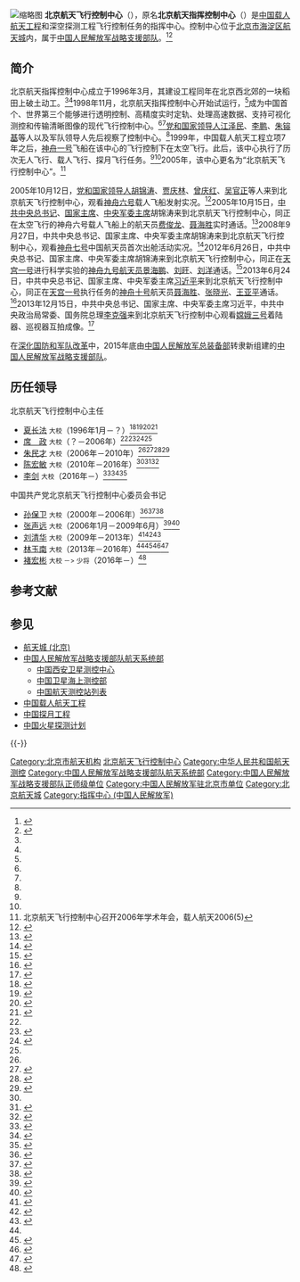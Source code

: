
{{Infobox PRCG
|color = darkgreen
|机构名称 = 北京航天飞行控制中心
|上级机构 = [[中国人民解放军战略支援部队航天系统部|中国人民解放军战略支援部队航天系统部]]
|机构类型 = [[中国人民解放军战略支援部队|中国人民解放军战略支援部队]]
|军事级别 = 正师级|nocat|标志1 = China Emblem PLA.svg
|标志1说明 = [[中国人民解放军军徽|中国人民解放军军徽]]
|职位1 = 主任
|人员1 = [[李剑|李剑]]
|衔级1 = 大校
|职位2 = 党委书记
|人员2 = [[褚宏彬|褚宏彬]]
|衔级2 = 少将
|职位3 =
|人员3 =
|职位4 =
|人员4 =
|地址1 = [[北京市|北京市]][[海淀区|海淀区]][[航天城_(北京)|航天城]]<br/>{{coord|40|04|19.14|N|116|15|24.65|E|region:CN_type:landmark}}
|成立时间 =1996年
|a=
|b=
|c=
|d=
|E=
|e=
}}
[[File:BACC_after_SZ7_mission.jpg|缩略图]]
'''北京航天飞行控制中心'''（{{lang-en|'''Beijing Aerospace Control Center''', BACC}}），原名'''北京航天指挥控制中心'''（{{lang-en|Beijing Aerospace Command and Control Center, BACCC}}）是[[中国载人航天工程|中国载人航天工程]]和深空探测工程飞行控制任务的指挥中心。控制中心位于[[北京市|北京市]][[海淀区|海淀区]][[航天城_(北京)|航天城]]内，属于[[中国人民解放军战略支援部队|中国人民解放军战略支援部队]]。<ref name="xhw">{{Cite web|title=梦想绽放九天上——北京航天飞行控制中心创新发展记事-新华网|url=http://www.xinhuanet.com//mil/2016-04/11/c_128883524.htm|accessdate=2019-07-24|work=www.xinhuanet.com|archive-date=2019-05-29|archive-url=https://web.archive.org/web/20190529091500/http://www.xinhuanet.com//mil/2016-04/11/c_128883524.htm|dead-url=no}}</ref><ref name="zgjw">{{Cite web|title=北京航天飞行控制中心主任陈宏敏谈飞控中心发展历程 - 中国军网|url=http://www.81.cn/2016cz7h/2016-06/23/content_7115830.htm|accessdate=2019-07-24|work=www.81.cn|archive-date=2019-07-26|archive-url=https://web.archive.org/web/20190726085042/http://www.81.cn/2016cz7h/2016-06/23/content_7115830.htm|dead-url=no}}</ref>

==简介==
北京航天指挥控制中心成立于1996年3月，其建设工程同年在北京西北郊的一块稻田上破土动工。<ref name=xhw/><ref name=zgjw/>1998年11月，北京航天指挥控制中心开始试运行，<ref name=xia/>成为中国首个、世界第三个能够进行透明控制、高精度实时定轨、处理高速数据、支持可视化测控和传输清晰图像的现代飞行控制中心。<ref name=xhw/><ref name=zgjw/>[[党和国家领导人|党和国家领导人]][[江泽民|江泽民]]、[[李鹏|李鹏]]、[[朱镕基|朱镕基]]等人以及军队领导人先后视察了控制中心。<ref name=xia/>1999年，中国载人航天工程立项7年之后，[[神舟一号|神舟一号]]飞船在该中心的飞行控制下在太空飞行。此后，该中心执行了历次无人飞行、载人飞行、探月飞行任务。<ref name=xhw/><ref name=zgjw/>2005年，该中心更名为“北京航天飞行控制中心”。<ref>北京航天飞行控制中心召开2006年学术年会，载人航天2006(5)</ref>

2005年10月12日，[[党和国家领导人|党和国家领导人]][[胡锦涛|胡锦涛]]、[[贾庆林|贾庆林]]、[[曾庆红|曾庆红]]、[[吴官正|吴官正]]等人来到北京航天飞行控制中心，观看[[神舟六号|神舟六号]]载人飞船发射实况。<ref>{{Cite web|title=胡锦涛等来到北京航天飞行控制中心观看发射实况|url=http://www.cnr.cn/news/t20051012_504114088.html|accessdate=2019-07-24|work=www.cnr.cn|archive-date=2018-09-29|archive-url=https://web.archive.org/web/20180929042536/http://www.cnr.cn/news/t20051012_504114088.html|dead-url=no}}</ref>2005年10月15日，[[中共中央总书记|中共中央总书记]]、[[中华人民共和国主席|国家主席]]、[[中央军委主席|中央军委主席]]胡锦涛来到北京航天飞行控制中心，同正在太空飞行的神舟六号载人飞船上的航天员[[费俊龙|费俊龙]]、[[聂海胜|聂海胜]]实时通话。<ref>{{Cite web |url=http://www.cctv.com/news/xwlb/20051015/101286.shtml |title=胡锦涛同“神舟”六号航天员亲切通话，央视国际，2005-10-15 |accessdate=2016-10-06 |archive-date=2016-10-10 |archive-url=https://web.archive.org/web/20161010005906/http://www.cctv.com/news/xwlb/20051015/101286.shtml |dead-url=no }}</ref>2008年9月27日，中共中央总书记、国家主席、中央军委主席胡锦涛来到北京航天飞行控制中心，观看[[神舟七号|神舟七号]]中国航天员首次出舱活动实况。<ref>{{Cite web |url=http://www.gov.cn/ldhd/2008-09/27/content_1107902.htm |title=胡锦涛到北京航天飞行控制中心观航天员出舱实况，中国政府网，2008-09-27 |accessdate=2016-10-06 |archive-date=2016-10-09 |archive-url=https://web.archive.org/web/20161009215140/http://www.gov.cn/ldhd/2008-09/27/content_1107902.htm |dead-url=no }}</ref>2012年6月26日，中共中央总书记、国家主席、中央军委主席胡锦涛来到北京航天飞行控制中心，同正在[[天宫一号|天宫一号]]进行科学实验的[[神舟九号|神舟九号]][[航天员|航天员]][[景海鹏|景海鹏]]、[[刘旺|刘旺]]、[[刘洋|刘洋]]通话。<ref>{{Cite web|title=胡锦涛在北京航天飞行控制中心同神州九号航天员通话_中国广播网|url=http://china.cnr.cn/news/201206/t20120627_510030074.shtml|accessdate=2019-07-24|work=china.cnr.cn|archive-date=2018-09-29|archive-url=https://web.archive.org/web/20180929040319/http://china.cnr.cn/news/201206/t20120627_510030074.shtml|dead-url=no}}</ref>2013年6月24日，中共中央总书记、国家主席、中央军委主席[[习近平|习近平]]来到北京航天飞行控制中心，同正在[[天宫一号|天宫一号]]执行任务的[[神舟十号|神舟十号]]航天员[[聂海胜|聂海胜]]、[[张晓光_(航天员)|张晓光]]、[[王亚平|王亚平]]通话。<ref>{{Cite web |url=http://news.xinhuanet.com/2013-06/24/c_116257936.htm |title=习近平来到北京航天飞行控制中心，新华网，2013-06-24 |accessdate=2016-10-06 |archive-date=2016-10-09 |archive-url=https://web.archive.org/web/20161009115634/http://news.xinhuanet.com/2013-06/24/c_116257936.htm |dead-url=no }}</ref>2013年12月15日，中共中央总书记、国家主席、中央军委主席习近平，中共中央政治局常委、国务院总理[[李克强|李克强]]来到北京航天飞行控制中心观看[[嫦娥三号|嫦娥三号]]着陆器、巡视器互拍成像。<ref>{{Cite web|title=习近平到北京航天飞行控制中心观看两器互拍成像--科技--人民网|url=http://scitech.people.com.cn/n/2013/1216/c1057-23846378.html|accessdate=2019-07-24|work=scitech.people.com.cn|archive-date=2018-10-01|archive-url=https://web.archive.org/web/20181001102242/http://scitech.people.com.cn/n/2013/1216/c1057-23846378.html|dead-url=no}}</ref>

在[[深化国防和军队改革|深化国防和军队改革]]中，2015年底由[[中国人民解放军总装备部|中国人民解放军总装备部]]转隶新组建的[[中国人民解放军战略支援部队|中国人民解放军战略支援部队]]。

== 历任领导 ==
{{col-begin}}
{{col-2}}
; 北京航天飞行控制中心主任
* [[夏长法|夏长法]] <small>大校</small>（1996年1月－？）<ref name=xia>{{Cite web|url=http://www.dingyuan.gov.cn/content/detail/527b284ec36220bfa4b65d39.html|title=把一生献给祖国航天事业的人——记中国人民解放军总装备部司令部副参谋长夏长法将军（11月18日四版文化娱乐），中国定远，2010-11-17|accessdate=2016-10-06|archiveurl=https://web.archive.org/web/20160917090951/http://www.dingyuan.gov.cn/content/detail/527b284ec36220bfa4b65d39.html|archivedate=2016-09-17|dead-url=yes}}</ref><ref>{{Cite web |url=http://www.dingyuan.gov.cn/content/detail/527b2844c36220bfa4b6526d.html |title=夏长法，中国定远，2010-08-01 |access-date=2016-10-06 |archive-url=https://web.archive.org/web/20170110043440/http://www.dingyuan.gov.cn/content/detail/527b2844c36220bfa4b6526d.html |archive-date=2017-01-10 |dead-url=yes }}</ref><ref>{{Cite web |url=http://www.cctv.com/program/oriental/20031103/100352.shtml |title=夏长法：守望神舟凯旋，央视国际，2003-11-03 |accessdate=2016-10-06 |archive-date=2016-10-10 |archive-url=https://web.archive.org/web/20161010073239/http://www.cctv.com/program/oriental/20031103/100352.shtml |dead-url=no }}</ref><ref name="shilu">{{Cite web|title=神六发射过程实录-搜狐新闻中心|url=http://news.sohu.com/20051012/n227180044.shtml|accessdate=2019-07-24|work=news.sohu.com|archive-date=2018-10-07|archive-url=https://web.archive.org/web/20181007192052/http://news.sohu.com/20051012/n227180044.shtml|dead-url=no}}</ref>
* [[席政|席　政]] <small>大校</small>（？－2006年）<ref name=shilu/><ref>{{Cite web|title=遥控飞船的人---北京航天指挥控制中心主任席政专访|url=http://www.vos.com.cn/2003/10/17_16010.htm|accessdate=2019-07-24|work=www.vos.com.cn|archive-date=2016-10-14|archive-url=https://web.archive.org/web/20161014012717/http://www.vos.com.cn/2003/10/17_16010.htm|dead-url=no}}</ref><ref>{{Cite web|title=神舟五号返回 北京航天指挥控制中心目击记|url=http://enjoy.eastday.com/epublish/gb/paper463/23/class046300007/hwz1299670.htm|accessdate=2019-07-24|work=enjoy.eastday.com|archive-url=https://web.archive.org/web/20181001101210/http://enjoy.eastday.com/epublish/gb/paper463/23/class046300007/hwz1299670.htm|archive-date=2018-10-01|dead-url=yes}}</ref><ref name=nfrb/>
* [[朱民才|朱民才]] <small>大校</small>（2006年－2010年）<ref name=nfrb/><ref>{{Cite web |url=http://qingyuan.people.com.cn/GB/14748/8115202.html |title=北京航天飞行控制中心探秘，人民网，2008-09-27 |access-date=2016-10-06 |archive-url=https://web.archive.org/web/20161009112434/http://qingyuan.people.com.cn/GB/14748/8115202.html |archive-date=2016-10-09 |dead-url=yes }}</ref><ref>{{Cite web |url=http://news.xinhuanet.com/mil/2010-09/27/c_12612185.htm |title=探营北京航天飞行控制中心 这里将为"嫦娥"指路，新华网，2010-09-27 |accessdate=2016-10-06 |archive-date=2016-10-14 |archive-url=https://web.archive.org/web/20161014013126/http://news.xinhuanet.com/mil/2010-09/27/c_12612185.htm |dead-url=no }}</ref><ref>{{Cite web|title=走进北京航天飞行控制中心:探月的“中枢神经”|url=http://www.chinanews.com/it/kong/news/2007/10-24/1058389.shtml|accessdate=2019-07-24|work=www.chinanews.com|archive-date=2018-10-06|archive-url=https://web.archive.org/web/20181006010840/http://www.chinanews.com/it/kong/news/2007/10-24/1058389.shtml|dead-url=no}}</ref>
* [[陈宏敏|陈宏敏]] <small>大校</small>（2010年－2016年）<ref name=zgjw/><ref name="nfrb">{{Cite web|title=“天宫”上能收发E－mail·南方日报数字报·南方报网|url=http://epaper.southcn.com/nfdaily/html/2011-10/02/content_7012502.htm|accessdate=2019-07-24|work=epaper.southcn.com|archive-date=2018-10-09|archive-url=https://web.archive.org/web/20181009094317/http://epaper.southcn.com/nfdaily/html/2011-10/02/content_7012502.htm|dead-url=no}}</ref><ref name=rc>{{Cite web |url=http://news.xinhuanet.com/tech/2014-11/01/c_1113073447.htm |title=点亮地月空间的“飞控之星”——北京航天飞行控制中心超常规举措锻造飞控人才，新华网，2014-11-01 |accessdate=2016-10-06 |archive-date=2016-10-09 |archive-url=https://web.archive.org/web/20161009113154/http://news.xinhuanet.com/tech/2014-11/01/c_1113073447.htm |dead-url=no }}</ref>
* [[李剑|李剑]] <small>大校</small>（2016年－）<ref>{{Cite web|title=李剑：测控通信系统的关键技术得到验证和突破--科技--人民网|url=http://scitech.people.com.cn/n1/2016/1118/c1007-28880246.html|accessdate=2019-07-24|work=scitech.people.com.cn|archive-date=2019-01-08|archive-url=https://web.archive.org/web/20190108183141/http://scitech.people.com.cn/n1/2016/1118/c1007-28880246.html|dead-url=no}}</ref><ref>{{Cite web|title=努力奋斗才能梦想成真——写在习近平主席发表二〇一七年新年贺词之际-新华网|url=http://www.xinhuanet.com/2017-01/01/c_1120227295.htm|accessdate=2019-07-24|work=www.xinhuanet.com|archive-date=2019-05-15|archive-url=https://web.archive.org/web/20190515023732/http://www.xinhuanet.com/2017-01/01/c_1120227295.htm|dead-url=no}}</ref><ref>{{Cite web|title=中国170颗卫星已在太空运行 将造500G带宽高通量卫星|url=http://mil.news.sina.com.cn/china/2017-09-13/doc-ifykuftz6645343.shtml|accessdate=2019-07-24|date=2017-09-13|last=央视新闻|work=mil.news.sina.com.cn|archive-date=2019-05-29|archive-url=https://web.archive.org/web/20190529090545/http://mil.news.sina.com.cn/china/2017-09-13/doc-ifykuftz6645343.shtml|dead-url=no}}</ref>
{{col-2}}

; 中国共产党北京航天飞行控制中心委员会书记
* [[孙保卫|孙保卫]] <small>大校</small>（2000年－2006年）<ref>{{Cite web|title=组图：北京航天飞控中心圆满完成神六发射任务-搜狐新闻中心|url=http://news.sohu.com/20051012/n227179897.shtml|accessdate=2019-07-24|work=news.sohu.com|archive-date=2018-10-07|archive-url=https://web.archive.org/web/20181007192048/http://news.sohu.com/20051012/n227179897.shtml|dead-url=no}}</ref><ref>{{Cite web |url=http://www.new1.uestc.edu.cn/?n=UestcNews.Front.Document.SpecialReportArticleDocument&Id=4575 |title=中国航天基金会高级文化顾问孙保卫少将谈航天人才培养，电子科技大学，2014-11-17 |accessdate=2016-10-06 |archive-date=2016-10-09 |archive-url=https://web.archive.org/web/20161009115405/http://www.new1.uestc.edu.cn/?n=UestcNews.Front.Document.SpecialReportArticleDocument&Id=4575 |dead-url=no }}</ref><ref>{{Cite web |url=http://mzt.jl.gov.cn/dfxx/t20070718_285473.htm |title=白城市青少年军校总校成立暨首期学员班开班仪式在63850部队举行，吉林省民政厅，2007-07-18 |accessdate=2016-10-06 |archive-date=2016-10-09 |archive-url=https://web.archive.org/web/20161009135036/http://mzt.jl.gov.cn/dfxx/t20070718_285473.htm |dead-url=no }}</ref>
* [[张声远|张声远]] <small>大校</small>（2006年1月－2009年6月）<ref>{{Cite web|title=‘70后’成航天“主力”的意味，人民网，2007-11-02|url=http://scitech.people.com.cn/GB/6474648.html|accessdate=2020-03-16|work=scitech.people.com.cn|archive-date=2016-10-09|archive-url=https://web.archive.org/web/20161009115233/http://scitech.people.com.cn/GB/6474648.html|dead-url=no}}</ref><ref>{{Cite web|title=太原卫星发射中心"兵专家"简介--科技--人民网|url=http://scitech.people.com.cn/GB/16853320.html|accessdate=2019-07-24|work=scitech.people.com.cn|archive-date=2018-10-01|archive-url=https://web.archive.org/web/20181001102453/http://scitech.people.com.cn/GB/16853320.html|dead-url=no}}</ref>
* [[刘清华|刘清华]] <small>大校</small>（2009年－2013年）<ref>{{Cite web |url=http://cpc.people.com.cn/GB/64093/64104/16642048.html |title=使命与青春完美对接——记北京航天飞行控制中心青年人才群体，中国共产党新闻网，2011-12-19 |accessdate=2016-10-06 |archive-date=2016-10-14 |archive-url=https://web.archive.org/web/20161014012758/http://cpc.people.com.cn/GB/64093/64104/16642048.html |dead-url=no }}</ref><ref>{{Cite web|title=北京飞控中心党委书记刘清华：扬起梦想的风帆 --科技--人民网|url=http://scitech.people.com.cn/GB/12882389.html|accessdate=2019-07-24|work=scitech.people.com.cn|archive-date=2018-10-01|archive-url=https://web.archive.org/web/20181001093619/http://scitech.people.com.cn/GB/12882389.html|dead-url=no}}</ref><ref>{{Cite web|title=镌刻在太空中的中国精度_财经_中国网|url=http://finance.china.com.cn/roll/20120807/929053.shtml|accessdate=2019-07-24|work=finance.china.com.cn|archive-date=2019-05-14|archive-url=https://web.archive.org/web/20190514061243/http://finance.china.com.cn/roll/20120807/929053.shtml|dead-url=no}}</ref>
* [[林玉南|林玉南]] <small>大校</small>（2013年－2016年）<ref name=rc/><ref>{{Cite web|title=北京航天飞控中心原党委书记林玉南 - 中国军网|url=http://www.81.cn/2016cz7h/2016-06/23/content_7115862.htm|accessdate=2019-07-24|work=www.81.cn|archive-date=2018-10-01|archive-url=https://web.archive.org/web/20181001051342/http://www.81.cn/2016cz7h/2016-06/23/content_7115862.htm|dead-url=no}}</ref><ref>{{Cite web |url=http://news.xinhuanet.com/tech/2016-04/11/c_1118583139.htm |title=北京航天飞控中心20年集智创新助中国航天飞得更高，新华网，2016-04-11 |accessdate=2016-10-06 |archive-date=2016-10-09 |archive-url=https://web.archive.org/web/20161009110328/http://news.xinhuanet.com/tech/2016-04/11/c_1118583139.htm |dead-url=no }}</ref><ref>{{Cite web|title=托起“嫦娥”的年轻人-光明日报-光明网|url=http://epaper.gmw.cn/gmrb/html/2013-12/05/nw.D110000gmrb_20131205_2-05.htm?div=-1|accessdate=2019-07-24|work=epaper.gmw.cn|archive-date=2019-05-14|archive-url=https://web.archive.org/web/20190514221444/http://epaper.gmw.cn/gmrb/html/2013-12/05/nw.D110000gmrb_20131205_2-05.htm?div=-1|dead-url=no}}</ref>
* [[褚宏彬|褚宏彬]] <small>大校 －> 少将</small>（2016年－）<ref>{{Cite web|url=http://www.xinhuanet.com/2016-12/08/c_1120082542.htm|title=中国空间站飞控团队平均年龄仅为35岁|work=www.xinhuanet.com|accessdate=2018-08-06|archiveurl=http://www.81.cn/jmywyl/2016-12/08/content_7398536.htm|archivedate=2016-12-08|dead-url=yes}}</ref>
{{col-end}}

== 参考文献 ==
{{Reflist|30em}}

== 参见 ==
{{Portal|航天|中华人民共和国|军事|北京}}
*[[航天城_(北京)|航天城 (北京)]]
* [[中国人民解放军战略支援部队航天系统部|中国人民解放军战略支援部队航天系统部]]
** [[中国西安卫星测控中心|中国西安卫星测控中心]]
** [[中国卫星海上测控部|中国卫星海上测控部]]
** [[中国航天测控站列表|中国航天测控站列表]]
* [[中国载人航天工程|中国载人航天工程]]
* [[中国探月工程|中国探月工程]]
* [[中国火星探测计划|中国火星探测计划]]

{{-}}
{{中华人民共和国航天}}
{{中国载人航天工程}}
{{中国人民解放军战略支援部队}}
[[Category:北京市航天机构|Category:北京市航天机构]]
[[Category:北京航天飞行控制中心|]]
[[Category:中华人民共和国航天测控|Category:中华人民共和国航天测控]]
[[Category:中国人民解放军战略支援部队航天系统部|Category:中国人民解放军战略支援部队航天系统部]]
[[Category:中国人民解放军战略支援部队正师级单位|Category:中国人民解放军战略支援部队正师级单位]]
[[Category:中国人民解放军驻北京市单位|Category:中国人民解放军驻北京市单位]]
[[Category:北京航天城|Category:北京航天城]]
[[Category:指挥中心_(中国人民解放军)|Category:指挥中心 (中国人民解放军)]]